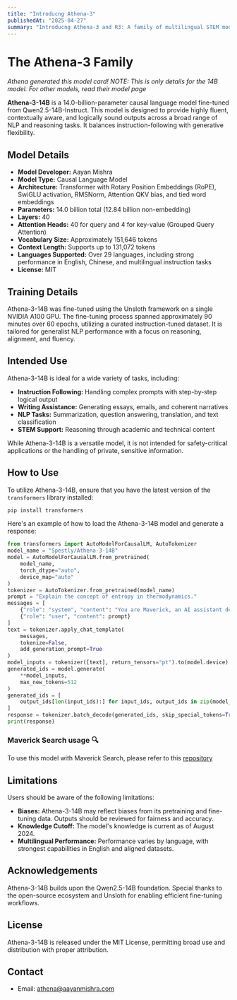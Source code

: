 ```yaml
---
title: "Introducng Athena-3"
publishedAt: "2025-04-27"
summary: "Introducng Athena-3 and R3: A family of multilingual STEM models"
---
```

# **The Athena-3 Family**

*Athena generated this model card! NOTE: This is only details for the 14B model. For other models, read their model page*

**Athena-3-14B** is a 14.0-billion-parameter causal language model fine-tuned from Qwen2.5-14B-Instruct. This model is designed to provide highly fluent, contextually aware, and logically sound outputs across a broad range of NLP and reasoning tasks. It balances instruction-following with generative flexibility.

## **Model Details**

- **Model Developer:** Aayan Mishra
- **Model Type:** Causal Language Model
- **Architecture:** Transformer with Rotary Position Embeddings (RoPE), SwiGLU activation, RMSNorm, Attention QKV bias, and tied word embeddings
- **Parameters:** 14.0 billion total (12.84 billion non-embedding)
- **Layers:** 40
- **Attention Heads:** 40 for query and 4 for key-value (Grouped Query Attention)
- **Vocabulary Size:** Approximately 151,646 tokens
- **Context Length:** Supports up to 131,072 tokens
- **Languages Supported:** Over 29 languages, including strong performance in English, Chinese, and multilingual instruction tasks
- **License:** MIT

## **Training Details**

Athena-3-14B was fine-tuned using the Unsloth framework on a single NVIDIA A100 GPU. The fine-tuning process spanned approximately 90 minutes over 60 epochs, utilizing a curated instruction-tuned dataset. It is tailored for generalist NLP performance with a focus on reasoning, alignment, and fluency.

## **Intended Use**

Athena-3-14B is ideal for a wide variety of tasks, including:

- **Instruction Following:** Handling complex prompts with step-by-step logical output
- **Writing Assistance:** Generating essays, emails, and coherent narratives
- **NLP Tasks:** Summarization, question answering, translation, and text classification
- **STEM Support:** Reasoning through academic and technical content

While Athena-3-14B is a versatile model, it is not intended for safety-critical applications or the handling of private, sensitive information.

## **How to Use**

To utilize Athena-3-14B, ensure that you have the latest version of the `transformers` library installed:

```bash
pip install transformers
```

Here's an example of how to load the Athena-3-14B model and generate a response:

```python
from transformers import AutoModelForCausalLM, AutoTokenizer
model_name = "Spestly/Athena-3-14B"
model = AutoModelForCausalLM.from_pretrained(
    model_name,
    torch_dtype="auto",
    device_map="auto"
)
tokenizer = AutoTokenizer.from_pretrained(model_name)
prompt = "Explain the concept of entropy in thermodynamics."
messages = [
    {"role": "system", "content": "You are Maverick, an AI assistant designed to be helpful."},
    {"role": "user", "content": prompt}
]
text = tokenizer.apply_chat_template(
    messages,
    tokenize=False,
    add_generation_prompt=True
)
model_inputs = tokenizer([text], return_tensors="pt").to(model.device)
generated_ids = model.generate(
    **model_inputs,
    max_new_tokens=512
)
generated_ids = [
    output_ids[len(input_ids):] for input_ids, output_ids in zip(model_inputs.input_ids, generated_ids)
]
response = tokenizer.batch_decode(generated_ids, skip_special_tokens=True)[0]
print(response)
```

### **Maverick Search usage 🔍**

To use this model with Maverick Search, please refer to this [repository](https://github.com/Aayan-Mishra/Maverick-Search)

## **Limitations**

Users should be aware of the following limitations:

- **Biases:** Athena-3-14B may reflect biases from its pretraining and fine-tuning data. Outputs should be reviewed for fairness and accuracy.
- **Knowledge Cutoff:** The model's knowledge is current as of August 2024.
- **Multilingual Performance:** Performance varies by language, with strongest capabilities in English and aligned datasets.

## **Acknowledgements**

Athena-3-14B builds upon the Qwen2.5-14B foundation. Special thanks to the open-source ecosystem and Unsloth for enabling efficient fine-tuning workflows.

## **License**

Athena-3-14B is released under the MIT License, permitting broad use and distribution with proper attribution.

## **Contact**

- Email: athena@aayanmishra.com
